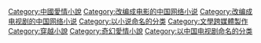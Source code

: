 [[Category:中國愛情小說|Category:中國愛情小說]]
[[Category:改编成电影的中国网络小说|Category:改编成电影的中国网络小说]] 
[[Category:改编成电视剧的中国网络小说|Category:改编成电视剧的中国网络小说]]
[[Category:以小说命名的分类|Category:以小说命名的分类]]
[[Category:文學跨媒體製作|Category:文學跨媒體製作]]
[[Category:穿越小說|Category:穿越小說]]
[[Category:奇幻愛情小說|Category:奇幻愛情小說]]
[[Category:以中国电视剧命名的分类|Category:以中国电视剧命名的分类]]